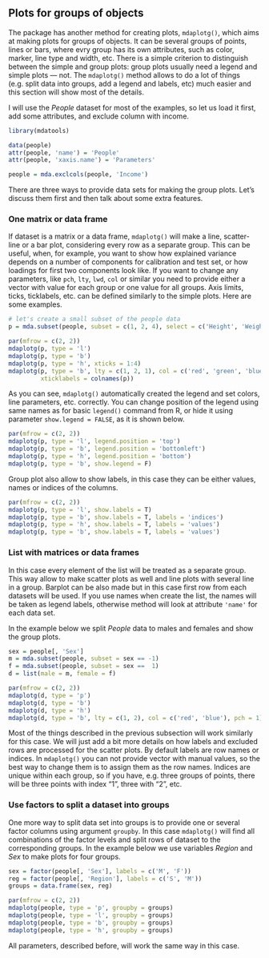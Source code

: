 ## Plots for groups of objects {-}

The package has another method for creating plots, `mdaplotg()`, which aims at making plots for groups of objects.
It can be several groups of points, lines or bars, where evry group has its own attributes, such as color, 
marker, line type and width, etc. There is a simple criterion to distinguish between the simple and group 
plots: group plots usually need a legend and simple plots — not. The `mdaplotg()` method allows to do a lot
of things (e.g. split data into groups, add a legend and labels, etc) much easier and this section will 
show most of the details.

I will use the *People* dataset for most of the examples, so let us load it first, add some attributes, and
exclude column with income.
```r
library(mdatools)
```

```r
data(people)
attr(people, 'name') = 'People'
attr(people, 'xaxis.name') = 'Parameters'

people = mda.exclcols(people, 'Income')
```

There are three ways to provide data sets for making the group plots. Let's discuss them first and then talk
about some extra features.

### One matrix or data frame {-}

If dataset is a matrix or a data frame, `mdaplotg()` will make a line, scatter-line or a bar plot, considering
every row as a separate group. This can be useful, when, for example, you want to show how explained variance
depends on a number of components for calibration and test set, or how loadings for first two components look
like. If you want to change any parameters, like `pch`, `lty`, `lwd`, `col` or similar you need to provide either
a vector with value for each group or one value for all groups. Axis limits, ticks, ticklabels, etc. can be 
defined similarly to the simple plots. Here are some examples.

```r
# let's create a small subset of the people data
p = mda.subset(people, subset = c(1, 2, 4), select = c('Height', 'Weight', 'Shoesize', 'Swim'))

par(mfrow = c(2, 2))
mdaplotg(p, type = 'l')
mdaplotg(p, type = 'b')
mdaplotg(p, type = 'h', xticks = 1:4)
mdaplotg(p, type = 'b', lty = c(1, 2, 1), col = c('red', 'green', 'blue'), pch = 1, 
         xticklabels = colnames(p))
```

As you can see, `mdaplotg()` automatically created the legend and set colors, line parameters, etc. correctly.
You can change position of the legend using same names as for basic `legend()` command from R, or hide it using
parameter `show.legend = FALSE`, as it is shown below.

```r
par(mfrow = c(2, 2))
mdaplotg(p, type = 'l', legend.position = 'top')
mdaplotg(p, type = 'b', legend.position = 'bottomleft')
mdaplotg(p, type = 'h', legend.position = 'bottom')
mdaplotg(p, type = 'b', show.legend = F)
```

Group plot also allow to show labels, in this case they can be either values, names or indices of the columns.

```r
par(mfrow = c(2, 2))
mdaplotg(p, type = 'l', show.labels = T)
mdaplotg(p, type = 'b', show.labels = T, labels = 'indices')
mdaplotg(p, type = 'h', show.labels = T, labels = 'values')
mdaplotg(p, type = 'b', show.labels = T, labels = 'values')
```

### List with matrices or data frames {-}

In this case every element of the list will be treated as a separate group. This way allow to make scatter plots
as well and line plots with several line in a group. Barplot can be also made but in this case first row from
each datasets will be used. If you use names when create the list, the names will be taken as legend labels, 
otherwise method will look at attribute `'name'` for each data set.

In the example below we split *People* data to males and females and show the group plots.

```r
sex = people[, 'Sex']
m = mda.subset(people, subset = sex == -1)
f = mda.subset(people, subset = sex ==  1)
d = list(male = m, female = f)

par(mfrow = c(2, 2))
mdaplotg(d, type = 'p')
mdaplotg(d, type = 'b')
mdaplotg(d, type = 'h')
mdaplotg(d, type = 'b', lty = c(1, 2), col = c('red', 'blue'), pch = 1)
```

Most of the things described in the previous subsection will work similarly for this case. We will just add
a bit more details on how labels and excluded rows are processed for the scatter plots. By default labels
are row names or indices. In `mdaplotg()` you can not provide vector with manual values, so the best way
to change them is to assign them as the row names. Indices are unique within each group, so if you have, e.g.
three groups of points, there will be three points with index "1", three with "2", etc. 

### Use factors to split a dataset into groups {-}

One more way to split data set into groups is to provide one or several factor columns using argument `groupby`.
In this case `mdaplotg()` will find all combinations of the factor levels and split rows of dataset to the
corresponding groups. In the example below we use variables *Region* and *Sex* to make plots for four groups.

```r
sex = factor(people[, 'Sex'], labels = c('M', 'F'))
reg = factor(people[, 'Region'], labels = c('S', 'M'))
groups = data.frame(sex, reg)

par(mfrow = c(2, 2))
mdaplotg(people, type = 'p', groupby = groups)
mdaplotg(people, type = 'l', groupby = groups)
mdaplotg(people, type = 'b', groupby = groups)
mdaplotg(people, type = 'h', groupby = groups)
```

All parameters, described before, will work the same way in this case. 









